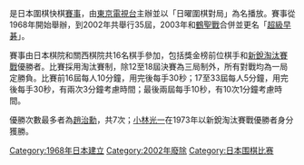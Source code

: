 {{Unreferenced|time=2016-03-23}}

{{nihongo|'''早碁選手權戰'''|早碁選手権戦}}是日本圍棋快棋[[围棋比赛|賽事]]，由[[東京電視台|東京電視台]]主辦並以「日曜圍棋對局」為名播放。賽事從1968年開始舉辦，到2002年共舉行35屆，2003年和[[鶴聖戰|鶴聖戰]]合併並更名「[[超級早碁|超級早碁]]」。

賽事由日本棋院和關西棋院共16名棋手參加，包括獎金榜前位棋手和[[新銳淘汰賽戰|新銳淘汰賽戰]]優勝者。比賽採用淘汰賽制，除12至18屆決賽為三局制外，所有對戰均為一局定勝負。比賽前16屆每人10分鐘，用完後每手30秒；17至33屆每人5分鐘，用完後每手30秒，有兩次3分鐘考慮時間；最後兩屆每手10秒，有10次1分鐘考慮時間。

優勝次數最多者為[[趙治勳|趙治勳]]，共7次；[[小林光一|小林光一]]在1973年以新銳淘汰賽戰優勝者身分獲勝。

{{日本围棋比赛}}

[[Category:1968年日本建立|Category:1968年日本建立]]
[[Category:2002年廢除|Category:2002年廢除]]
[[Category:日本围棋比赛|Category:日本围棋比赛]]

{{board-stub}}